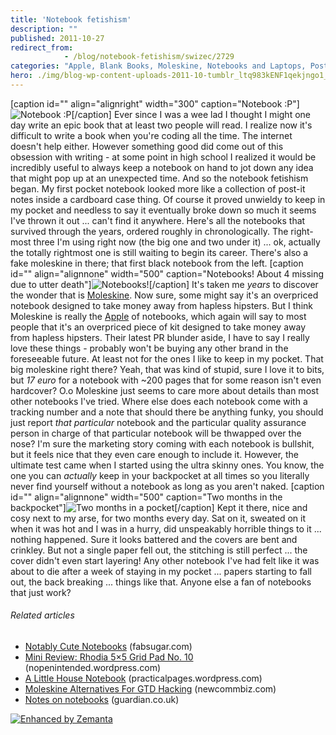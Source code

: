 ```yaml
---
title: 'Notebook fetishism'
description: ""
published: 2011-10-27
redirect_from: 
            - /blog/notebook-fetishism/swizec/2729
categories: "Apple, Blank Books, Moleskine, Notebooks and Laptops, Post-it note, Uncategorized, Vendors, Writers Resources"
hero: ./img/blog-wp-content-uploads-2011-10-tumblr_ltq983kENF1qekjngo1_5001.jpg
---
```

\[caption id=&quot;&quot; align=&quot;alignright&quot; width=&quot;300&quot; caption=&quot;Notebook :P&quot;]![](./img/blog-wp-content-uploads-2011-10-tumblr_ltq983kENF1qekjngo1_5001.jpg "Notebook :P")\[/caption] Ever since I was a wee lad I thought I might one day write an epic book that at least two people will read. I realize now it&#x27;s difficult to write a book when you&#x27;re coding all the time. The internet doesn&#x27;t help either. However something good did come out of this obsession with writing - at some point in high school I realized it would be incredibly useful to always keep a notebook on hand to jot down any idea that might pop up at an unexpected time. And so the notebook fetishism began. My first pocket notebook looked more like a collection of post-it notes inside a cardboard case thing. Of course it proved unwieldy to keep in my pocket and needless to say it eventually broke down so much it seems I&#x27;ve thrown it out ... can&#x27;t find it anywhere. Here&#x27;s all the notebooks that survived through the years, ordered roughly in chronologically. The right-most three I&#x27;m using right now (the big one and two under it) ... ok, actually the totally rightmost one is still waiting to begin its career. There&#x27;s also a fake moleskine in there; that first black notebook from the left. \[caption id=&quot;&quot; align=&quot;alignnone&quot; width=&quot;500&quot; caption=&quot;Notebooks! About 4 missing due to utter death&quot;]![](./img/blog-wp-content-uploads-2011-10-tumblr_ltq8eqTVOT1qekjngo1_50016.jpg "Notebooks!")\[/caption] It&#x27;s taken me _years_ to discover the wonder that is [Moleskine](http://www.moleskine.com/ "Moleskine"). Now sure, some might say it&#x27;s an overpriced notebook designed to take money away from hapless hipsters. But I think Moleskine is really the [Apple](http://www.apple.com "Apple") of notebooks, which again will say to most people that it&#x27;s an overpriced piece of kit designed to take money away from hapless hipsters. Their latest PR blunder aside, I have to say I really love these things - probably won&#x27;t be buying any other brand in the foreseeable future. At least not for the ones I like to keep in my pocket. That big moleskine right there? Yeah, that was kind of stupid, sure I love it to bits, but _17 euro_ for a notebook with ~200 pages that for some reason isn&#x27;t even hardcover? O.o Moleskine just seems to care more about details than most other notebooks I&#x27;ve tried. Where else does each notebook come with a tracking number and a note that should there be anything funky, you should just report _that particular_ notebook and the particular quality assurance person in charge of that particular notebook will be thwapped over the nose? I&#x27;m sure the marketing story coming with each notebook is bullshit, but it feels nice that they even care enough to include it. However, the ultimate test came when I started using the ultra skinny ones. You know, the one you can _actually_ keep in your backpocket at all times so you literally never find yourself without a notebook as long as you aren&#x27;t naked. \[caption id=&quot;&quot; align=&quot;alignnone&quot; width=&quot;500&quot; caption=&quot;Two months in the backpocket&quot;]![](./img/blog-wp-content-uploads-2011-10-tumblr_ltq983kENF1qekjngo1_5006.jpg "Two months in a pocket")\[/caption] Kept it there, nice and cosy next to my arse, for two months every day. Sat on it, sweated on it when it was hot and I was in a hurry, did unspeakably horrible things to it ... nothing happened. Sure it looks battered and the covers are bent and crinkley. But not a single paper fell out, the stitching is still perfect ... the cover didn&#x27;t even start layering! Any other notebook I&#x27;ve had felt like it was about to die after a week of staying in my pocket ... papers starting to fall out, the back breaking ... things like that. Anyone else a fan of notebooks that just work?

###### Related articles

- [Notably Cute Notebooks](http://www.fabsugar.com/Notably-Cute-Notebooks-39487) (fabsugar.com)
- [Mini Review: Rhodia 5×5 Grid Pad No. 10](http://nopenintended.wordpress.com/2011/10/15/mini-review-rhodia-5x5-grid-pad-no-10/) (nopenintended.wordpress.com)
- [A Little House Notebook](http://practicalpages.wordpress.com/2011/10/12/a-little-house-notebook/) (practicalpages.wordpress.com)
- [Moleskine Alternatives For GTD Hacking](http://www.newcommbiz.com/moleskine-alternatives-for-gtd-hacking/) (newcommbiz.com)
- [Notes on notebooks](http://r.zemanta.com/?u=http%3A//www.guardian.co.uk/books/booksblog/2011/jul/07/notebooks-euchtterm1917-moleskine&amp;a=48111636&amp;rid=dc5e50b1-edaa-44e7-973a-9d2ca31bb15a&amp;e=baf2d7bbfdb45fbc4d8b138bbfe622d2) (guardian.co.uk)

[![Enhanced by Zemanta](http://img.zemanta.com/zemified_e.png?x-id=dc5e50b1-edaa-44e7-973a-9d2ca31bb15a)](http://www.zemanta.com/ "Enhanced by Zemanta")
